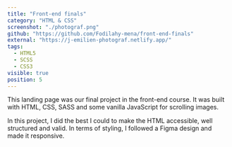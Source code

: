 ```yaml
---
title: "Front-end finals"
category: "HTML & CSS"
screenshot: "./photograf.png"
github: "https://github.com/Fodilahy-mena/front-end-finals"
external: "https://j-emilien-photograf.netlify.app/"
tags:
  - HTML5
  - SCSS
  - CSS3
visible: true
position: 5
---
```


This landing page was our final project in the front-end course. It was built with HTML, CSS, SASS and some vanilla JavaScript for scrolling images.

In this project, I did the best I could to make the HTML accessible, well structured and valid. In terms of styling, I followed a Figma design and made it responsive.
